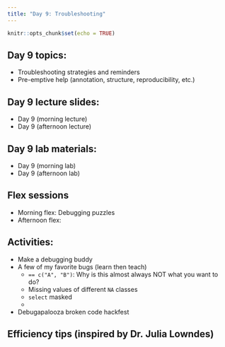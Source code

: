 ```yaml
---
title: "Day 9: Troubleshooting"
---
```


```r
knitr::opts_chunk$set(echo = TRUE)
```

## Day 9 topics: 

- Troubleshooting strategies and reminders
- Pre-emptive help (annotation, structure, reproducibility, etc.)

## Day 9 lecture slides:

- Day 9 (morning lecture)
- Day 9 (afternoon lecture)

## Day 9 lab materials:

- Day 9 (morning lab)
- Day 9 (afternoon lab)

## Flex sessions

- Morning flex: Debugging puzzles
- Afternoon flex: 

## Activities: 

- Make a debugging buddy
- A few of my favorite bugs (learn then teach)
    - `== c("A", "B")`: Why is this almost always NOT what you want to do?
    - Missing values of different `NA` classes
    - `select` masked
    - 
- Debugapalooza broken code hackfest

## Efficiency tips (inspired by Dr. Julia Lowndes)
